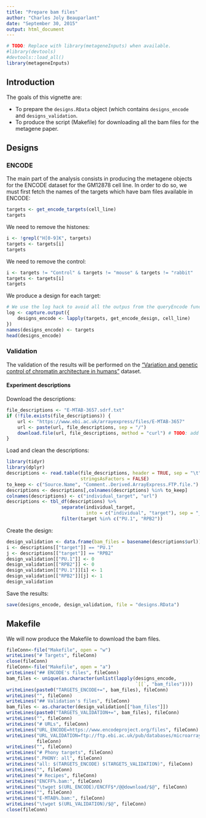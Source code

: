 ```yaml
---
title: "Prepare bam files"
author: "Charles Joly Beauparlant"
date: "September 30, 2015"
output: html_document
---
```


```r
# TODO: Replace with library(metageneInputs) when available.
#library(devtools)
#devtools::load_all()
library(metageneInputs)
```

## Introduction

The goals of this vignette are:

* To prepare the `designs.RData` object (which contains `designs_encode` and
`designs_validation`.
* To produce the script (Makefile) for downloading all the bam files for the
metagene paper.

## Designs

### ENCODE

The main part of the analysis consists in producing the metagene objects for the
ENCODE dataset for the GM12878 cell line. In order to do so, we must first fetch
the names of the targets which have bam files available in ENCODE:

```r
targets <- get_encode_targets(cell_line)
targets
```

We need to remove the histones:
```r
i <- !grepl("H[0-9]K", targets)
targets <- targets[i]
targets
```

We need to remove the control:
```r
i <- targets != "Control" & targets != "mouse" & targets != "rabbit"
targets <- targets[i]
targets
```

We produce a design for each target:
```r
# We use the log hack to avoid all the outpus from the queryEncode function
log <- capture.output({
    designs_encode <- lapply(targets, get_encode_design, cell_line)
})
names(designs_encode) <- targets
head(designs_encode)
```

### Validation

The validation of the results will be performed on the
["Variation and genetic control of chromatin architecture in humans"](https://www.ebi.ac.uk/arrayexpress/experiments/E-MTAB-3657/files/)
dataset.

#### Experiment descriptions

Download the descriptions:

```r
file_descriptions <- "E-MTAB-3657.sdrf.txt"
if (!file.exists(file_descriptions)) {
    url <- "https://www.ebi.ac.uk/arrayexpress/files/E-MTAB-3657"
    url <- paste(url, file_descriptions, sep = "/")
    download.file(url, file_descriptions, method = "curl") # TODO: add to inst/extdata
}
```

Load and clean the descriptions:

```r
library(tidyr)
library(dplyr)
descriptions <- read.table(file_descriptions, header = TRUE, sep = "\t",
                           stringsAsFactors = FALSE)
to_keep <- c("Source.Name", "Comment..Derived.ArrayExpress.FTP.file.")
descriptions <- descriptions[,colnames(descriptions) %in% to_keep]
colnames(descriptions) <- c("individual_target", "url")
descriptions <- tbl_df(descriptions) %>%
                    separate(individual_target,
                             into = c("individual", "target"), sep = "_") %>%
                    filter(target %in% c("PU.1", "RPB2"))
```

Create the design:

```r
design_validation <- data.frame(bam_files = basename(descriptions$url))
i <- descriptions[["target"]] == "PU.1"
j <- descriptions[["target"]] == "RPB2"
design_validation[["PU.1"]] <- 0
design_validation[["RPB2"]] <- 0
design_validation[["PU.1"]][i] <- 1
design_validation[["RPB2"]][j] <- 1
design_validation
```

Save the results:

```r
save(designs_encode, design_validation, file = "designs.RData")
```

## Makefile

We will now produce the Makefile to download the bam files.

```r
fileConn<-file("Makefile", open = "w")
writeLines("# Targets", fileConn)
close(fileConn)
fileConn<-file("Makefile", open = "a")
writeLines("## ENCODE's files", fileConn)
bam_files <- unique(as.character(unlist(lapply(designs_encode,
                                               `[[`, "bam_files"))))
writeLines(paste0("TARGETS_ENCODE+=", bam_files), fileConn)
writeLines("", fileConn)
writeLines("## Validation's files", fileConn)
bam_files <- as.character(design_validation[["bam_files"]])
writeLines(paste0("TARGETS_VALIDATION+=", bam_files), fileConn)
writeLines("", fileConn)
writeLines("# URLs", fileConn)
writeLines("URL_ENCODE=https://www.encodeproject.org/files", fileConn)
writeLines("URL_VALIDATION=ftp://ftp.ebi.ac.uk/pub/databases/microarray/data/experiment/MTAB/E-MTAB-3657",
           fileConn)
writeLines("", fileConn)
writeLines("# Phony targets", fileConn)
writeLines(".PHONY: all", fileConn)
writeLines("all: $(TARGETS_ENCODE) $(TARGETS_VALIDATION)", fileConn)
writeLines("", fileConn)
writeLines("# Recipes", fileConn)
writeLines("ENCFF%.bam:", fileConn)
writeLines("\twget $(URL_ENCODE)/ENCFF$*/@@download/$@", fileConn)
writeLines("", fileConn)
writeLines("E-MTAB%.bam:", fileConn)
writeLines("\twget $(URL_VALIDATION)/$@", fileConn)
close(fileConn)
```
